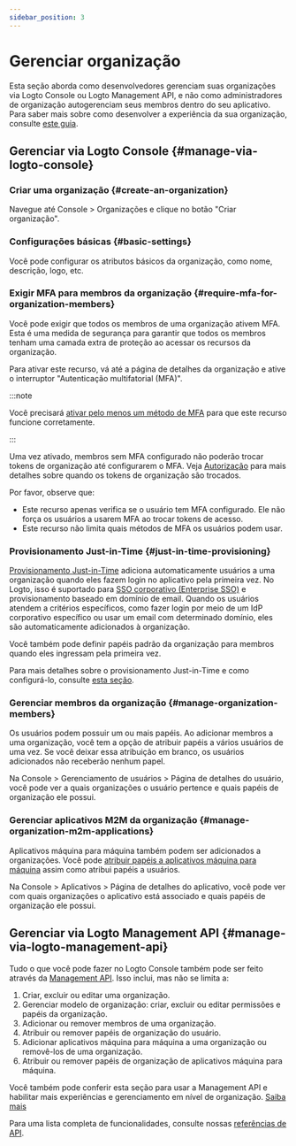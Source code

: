 ```yaml
---
sidebar_position: 3
---
```


# Gerenciar organização

Esta seção aborda como desenvolvedores gerenciam suas organizações via Logto Console ou Logto Management API, e não como administradores de organização autogerenciam seus membros dentro do seu aplicativo. Para saber mais sobre como desenvolver a experiência da sua organização, consulte [este guia](/end-user-flows/organization-experience/organization-management).

## Gerenciar via Logto Console \{#manage-via-logto-console}

### Criar uma organização \{#create-an-organization}

Navegue até <CloudLink to="/organizations">Console > Organizações</CloudLink> e clique no botão "Criar organização".

### Configurações básicas \{#basic-settings}

Você pode configurar os atributos básicos da organização, como nome, descrição, logo, etc.

### Exigir MFA para membros da organização \{#require-mfa-for-organization-members}

Você pode exigir que todos os membros de uma organização ativem MFA. Esta é uma medida de segurança para garantir que todos os membros tenham uma camada extra de proteção ao acessar os recursos da organização.

Para ativar este recurso, vá até a página de detalhes da organização e ative o interruptor "Autenticação multifatorial (MFA)".

:::note

Você precisará [ativar pelo menos um método de MFA](/end-user-flows/mfa) para que este recurso funcione corretamente.

:::

Uma vez ativado, membros sem MFA configurado não poderão trocar tokens de organização até configurarem o MFA. Veja [Autorização](/authorization) para mais detalhes sobre quando os tokens de organização são trocados.

Por favor, observe que:

- Este recurso apenas verifica se o usuário tem MFA configurado. Ele não força os usuários a usarem MFA ao trocar tokens de acesso.
- Este recurso não limita quais métodos de MFA os usuários podem usar.

### Provisionamento Just-in-Time \{#just-in-time-provisioning}

[Provisionamento Just-in-Time](https://auth.wiki/jit-provisioning) adiciona automaticamente usuários a uma organização quando eles fazem login no aplicativo pela primeira vez. No Logto, isso é suportado para [SSO corporativo (Enterprise SSO)](/end-user-flows/enterprise-sso) e provisionamento baseado em domínio de email. Quando os usuários atendem a critérios específicos, como fazer login por meio de um IdP corporativo específico ou usar um email com determinado domínio, eles são automaticamente adicionados à organização.

Você também pode definir papéis padrão da organização para membros quando eles ingressam pela primeira vez.

Para mais detalhes sobre o provisionamento Just-in-Time e como configurá-lo, consulte [esta seção](/organizations/just-in-time-provisioning).

### Gerenciar membros da organização \{#manage-organization-members}

Os usuários podem possuir um ou mais papéis. Ao adicionar membros a uma organização, você tem a opção de atribuir papéis a vários usuários de uma vez. Se você deixar essa atribuição em branco, os usuários adicionados não receberão nenhum papel.

Na <CloudLink to="/users"> Console > Gerenciamento de usuários > Página de detalhes do usuário</CloudLink>, você pode ver a quais organizações o usuário pertence e quais papéis de organização ele possui.

### Gerenciar aplicativos M2M da organização \{#manage-organization-m2m-applications}

Aplicativos máquina para máquina também podem ser adicionados a organizações. Você pode [atribuir papéis a aplicativos máquina para máquina](/organizations/understand-how-organizations-work#organization-m2m-application) assim como atribui papéis a usuários.

Na <CloudLink to="/applications"> Console > Aplicativos > Página de detalhes do aplicativo</CloudLink>, você pode ver com quais organizações o aplicativo está associado e quais papéis de organização ele possui.

## Gerenciar via Logto Management API \{#manage-via-logto-management-api}

Tudo o que você pode fazer no Logto Console também pode ser feito através da [Management API](/integrate-logto/interact-with-management-api). Isso inclui, mas não se limita a:

1. Criar, excluir ou editar uma organização.
2. Gerenciar modelo de organização: criar, excluir ou editar permissões e papéis da organização.
3. Adicionar ou remover membros de uma organização.
4. Atribuir ou remover papéis de organização do usuário.
5. Adicionar aplicativos máquina para máquina a uma organização ou removê-los de uma organização.
6. Atribuir ou remover papéis de organização de aplicativos máquina para máquina.

Você também pode conferir esta seção para usar a Management API e habilitar mais experiências e gerenciamento em nível de organização. [Saiba mais](/end-user-flows/organization-experience)

Para uma lista completa de funcionalidades, consulte nossas [referências de API](https://openapi.logto.io/group/endpoint-organizations).
